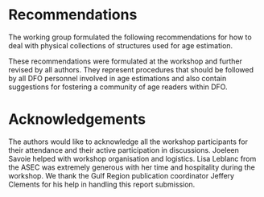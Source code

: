 
# Recommendations {#sec:recommendations}
The working group formulated the following recommendations for how to deal with physical collections of structures used for age estimation.

\begin{enumerate}
\item Institutional
\begin{enumerate}
\item{Foster a community of DFO scientists whose mandated tasks include sampling of ageing structures, age estimation using ageing structures or analysis of age estimates data.}
\item{Emulate the Pacific Ocean’s Committee of Age Reading Experts ([CARE]{https://care.psmfc.org/}) for the Atlantic and Arctic Oceans.}
\item{Creation of a DFO working group that meets regularly to ensure that age estimations practices in different labs follow shared best practices.}
\item{Provide support for inter-regional ageing structure exchanges and secondary reader testing.}
\item{Achieve Canadian representation on appropriate ICES working groups related to quality assurance of age estimation as input for stock assessment (WGBIOP) or those developing the SmartDots platform (WGSMART).}
\item{Recognise the fact that the skills required to obtain unbiased age estimates from ageing structures are unique and take time and dedication to acquire.}
\end{enumerate}

\item Ageing structure cataloguing, storage and inventory
\begin{enumerate}
\item{Ensure that physical collections of ageing structures follow the DFO "Policy on Collection, Storage, Management and Use of Physical Samples for Science Research".}
\item{Ageing structures should be stored in an environment that minimizes degradation and that maintains readability.}
\item{Ageing structures removed from an individual should be uniquely identified.}
\item{Clearly label ageing structures so they can be traced back to their collection, implement good bookkeeping of your ageing structures.}
\item{An electronic inventory of the physical ageing structures available should be documented and updated regularly.}
\item{A subset of ageing structures should be preserved in their unaltered state for future unforeseen usage (i.e. not in resin or glycerin).}
\end{enumerate}

\item Reference collection
\begin{enumerate}
\item{Actively curate reference collections so that old ageing structures that have lost their readability are replaced by new ageing structures, this includes renewing ageing structures.}
\item{Ensure that the age structures in the reference collection are representative of what will be available to age estimation technicians (the structures should cover wide spatial and temporal ranges, both annual and inter annual, all ages used in the stock assessment and both easy and difficult to read ageing structures,...).}
\item{Ensure reference collections are updated with samples from recent years.}
\item{In addition to a physical reference collection, develop its digital equivalent by taking images of the ageing structures.}
\item{Ideally, also annotate your digital reference collection using SmartDots.}
\item{Strive to have a validation study to ascertain the periodicity of ageing patterns.}
\end{enumerate}

\item Laboratory operations
\begin{enumerate}
\item{Strive to obtain unbiased age estimates by regularly performing age reader calibrations and by carrying out regular quality-checks for each species/stock (both within and across laboratories).}
\item{Develop and publish Standard Operating Procedures for each lab.}
\item{Develop standardized protocols to validate age estimates (add to your regional SOP).}
\item{Favour age estimation in a “blind” setting, where no prior knowledge (except date of capture) is used when interpreting patterns in ageing structures, don’t let outside information influence your age estimates.}
\item{Establish a quality-control process to identify mistakes made during data entry (e.g. typos).}
\item{Document the uncertainty associated with age estimates by means of a standardized quality assurance scale.}
\item{Generate an age-error matrix as part of your standard procedures.}
\item{Have at least two age readers for any given stock, for redundancy.}
\end{enumerate}

\item Training
\begin{enumerate}
\item{Develop a document that details the training steps for new agers, and/or add it to your regional SOP.}
\item{Establish procedures that integrate current practices (e.g. labels that have been used for many year) into improved practices.}
\end{enumerate}

\item Digital imaging of ageing structures
\begin{enumerate}
\item{Ensure that a correctly calibrated scale bar is present in the image so that the image scale in pixels per mm can be determined.}
\item{The file naming convention to use when taking images of ageing structures should uniquely identify each ageing structure, should contain the image number (in cases where more than one picture is taken for each ageing structure) and also contain the resolution of the image (in pixels per mm). }
\item{When practical, promote the capture of digital images of ageing structures.}
\item{Digital images (JPEG format) of ageing structures should be stored in enterprise-level infrastructure where proper backups are in place.}
\item{A DFO-led app to store and retrieve digital images of ageing structures should be implemented to facilitate the management of these images and to provide integration with the SmartDots software.}
\end{enumerate}

\item Analysis of age estimates
\begin{enumerate}
\item{When computing catch-at-age matrices, the sampling design used in the collection of data should be accounted for.}
\item{Analyses that compute catch-at-age matrices from length samples and age estimates should strive to be fully documented and reproducible.}
\item{Contemporary procedures that reduce bias in age structure estimates should be used.}
\item{Assessment methods would ideally incorporate ageing errors into the assessment framework.}
\end{enumerate}

\item Preparing for changes associated with a warming climate
\begin{enumerate}
\item{Rates of growths are likely to change, so are the patterns associated with age estimation. So regularly revisit the pattern in the growth structures recognition used for estimating ages to identify periods of weaker or stronger growth and/or changes in the timing of annuli formation.}
\item{Continue inter-regional communication and organise events that promote collaborations.}
\item{Northward migration of species will shift stock boundaries and change the species that will require science advice.}
\item{Establish a process so that “cheat sheets” and guides used for training agers, and the associated laboratory processes for age estimation are updated regularly.}
\end{enumerate}

\item Research and development
\begin{enumerate}
\item{Pursue further studies in sclerochronology that will support the identification of changes in patterns used in estimating ages.}
\item{Investigate the trade-offs involved between taking images and annotating them versus just estimating a single age-length pair.}
\end{enumerate}

\end{enumerate}

These recommendations were formulated at the workshop and further revised by all authors. They represent procedures that should be followed by all DFO personnel involved in age estimations and also contain suggestions for fostering a community of age readers within DFO.

# Acknowledgements
The authors would like to acknowledge all the workshop participants for their attendance and their active participation in discussions. Joeleen Savoie helped with workshop organisation and logistics. Lisa Leblanc from the ASEC was extremely generous with her time and hospitality during the workshop. We thank the Gulf Region publication coordinator Jeffery Clements for his help in handling this report submission.
